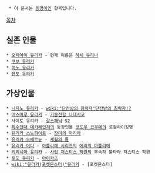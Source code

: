   * 이 문서는 [[동명이인]] 항목입니다.

[[목차]]

== 실존 인물 == 
 * [[오치아이 유리카]] - 현재 이름은 [[하세 유리나]]
 * [[쿠보 유리카]]
 * [[히노 유리카]] 
 * [[엔도 유리카]]
== 가상인물 ==
 * [[니지노 유리카]] - [[wiki:"단칸방의 침략자"단칸방의 침략자!?]]
 * [[미스마루 유리카]] - [[기동전함 나데시코]]
 * 사이토 유리카 - [[갈스패닉]] S2
 * [[특수전대 데카레인저]]의 등장인물 [[코도우 코우메]]의 로컬라이징명
 * [[유리카 스노화이트]] - [[장미의 마리아]]
 * [[유리카 오베르뉴]] - [[세월의 돌]]
 * [[유리카 이다]] - [[아틀리에 시리즈]]의 [[에리의 아틀리에]]
 * [[키리시마 유리카]] - [[사립 저스티스 학원]]의 후속작 불타라 저스티스 학원
 * [[토도 유리카]] - [[아이카츠]]
 * [[wiki:"유리카(포켓몬스터)"유리카]] - [포켓몬스터]
